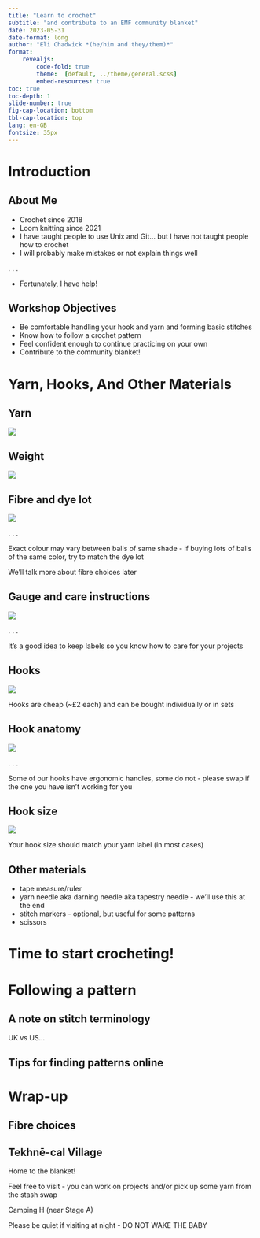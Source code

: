 ```yaml
---
title: "Learn to crochet"
subtitle: "and contribute to an EMF community blanket"
date: 2023-05-31
date-format: long
author: "Eli Chadwick *(he/him and they/them)*"
format:
    revealjs:
        code-fold: true
        theme:  [default, ../theme/general.scss]
        embed-resources: true
toc: true
toc-depth: 1
slide-number: true
fig-cap-location: bottom
tbl-cap-location: top
lang: en-GB
fontsize: 35px
---
```


# Introduction

## About Me

* Crochet since 2018
* Loom knitting since 2021
* I have taught people to use Unix and Git... but I have not taught people how to crochet
* I will probably make mistakes or not explain things well

. . .

* Fortunately, I have help!

## Workshop Objectives

* Be comfortable handling your hook and yarn and forming basic stitches
* Know how to follow a crochet pattern
* Feel confident enough to continue practicing on your own
* Contribute to the community blanket!

# Yarn, Hooks, And Other Materials

## Yarn

![](images/label_front.jpg){fig-align="center" fig-alt="Ball of yarn with label showing brand and weight"}

## Weight

![](images/yarn-weights-and-wpi-1536x1434.png){fig-align="center" fig-alt="Table of yarn weights. The yarn in this workshop is category 5, aka bulky or chunky."}

## Fibre and dye lot

![](images/label_fibre.jpg){fig-align="center" fig-alt="Zoomed yarn label showing the fibre is 100% acrylic, the shade is HEC08 GREEN, and the dye lot is 80."}

. . .

Exact colour may vary between balls of same shade - if buying lots of balls of the same color, try to match the dye lot

We'll talk more about fibre choices later

## Gauge and care instructions

![](images/label_gauge.jpg){fig-align="center" fig-alt="Zoomed yarn label showing that 6mm hooks/needles should be used, the gauge is 14 sts/20 rows for a 10x10 cms square, and the yarn should be washed gently and cool."}

. . .

It's a good idea to keep labels so you know how to care for your projects

## Hooks

![](images/hooks.jpg){fig-align="center" fig-alt="Eli's collection of crochet hooks, ranging from 3 mm to 20 mm."}

Hooks are cheap (~£2 each) and can be bought individually or in sets

## Hook anatomy

![](images/hook_anatomy.jpg){fig-align="center" fig-alt="Anatomy of a crochet hook. The long part is called the shaft and may have a grip or thumb rest. The hook part is called the head, and features a throat which is a narrow straight part, a point or tip where the hook turns back on itself, a lip which juts backwards, and a bowl which is the inside of the lip and throat."}

. . .

Some of our hooks have ergonomic handles, some do not - please swap if the one you have isn't working for you

## Hook size

![](images/hook_zoom.jpg){fig-align="center" fig-alt="The size indicator at the end of a hook shaft furthest from the head. This one reads USJ10/6.00mm."}

Your hook size should match your yarn label (in most cases)

## Other materials

* tape measure/ruler
* yarn needle aka darning needle aka tapestry needle - we'll use this at the end
* stitch markers - optional, but useful for some patterns
* scissors

# Time to start crocheting!

# Following a pattern

## A note on stitch terminology

UK vs US...

## Tips for finding patterns online

# Wrap-up

## Fibre choices

## Tekhnē-cal Village

Home to the blanket!

Feel free to visit - you can work on projects and/or pick up some yarn from the stash swap

Camping H (near Stage A)

Please be quiet if visiting at night - DO NOT WAKE THE BABY